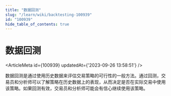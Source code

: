 ```yaml
---
title: "数据回测"
slug: "/learn/wiki/backtesting-100939"
id: "100939"
hide_table_of_contents: true
---
```



# 数据回测

<ArticleMeta id={100939} updatedAt={'2023-09-26 13:58:51'} />
<div className='border-solid border-b border-t-0 my-4 border-[var(--ifm-color-gray-300)]' />

数据回测是通过使用历史数据来评估交易策略的可行性的一般方法。通过回测，交易员和分析师可以了解策略在历史数据上的表现，从而决定是否在实际交易中使用该策略。如果回测有效，交易员和分析师可能会有信心继续使用该策略。
